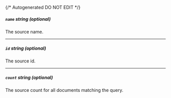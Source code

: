 {/* Autogenerated DO NOT EDIT  */}
##### `name` _string (optional)_
The source name.

---
##### `id` _string (optional)_
The source id.

---
##### `count` _string (optional)_
The source count for all documents matching the query.


